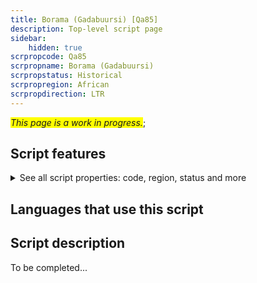 ```yaml
---
title: Borama (Gadabuursi) [Qa85]
description: Top-level script page
sidebar:
    hidden: true
scrpropcode: Qa85
scrpropname: Borama (Gadabuursi)
scrpropstatus: Historical
scrpropregion: African
scrpropdirection: LTR
---
```


<span style='background-color:yellow'>_This page is a work in progress._</span>;


## Script features

<details>
<summary> See all script properties: code, region, status and more</summary>
<ScriptInfo />
</details>

## Languages that use this script

<WsList script='Qa85' wsMax='5' />

## Script description

To be completed...

